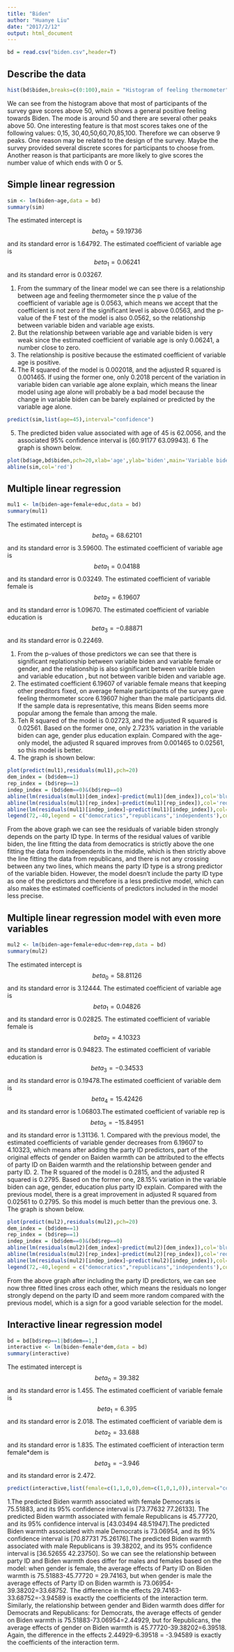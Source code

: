 ```yaml
---
title: "Biden"
author: "Huanye Liu"
date: "2017/2/12"
output: html_document
---
```


```r
bd = read.csv("biden.csv",header=T)
```

## Describe the data
```r
hist(bd$biden,breaks=c(0:100),main = "Histogram of feeling thermometer",xlab = "feeling thermometer",ylab="frequency")
```

We can see from the histogram above that most of participants of the survey gave scores above 50, which shows a general positive feeling towards Biden.
The mode is around 50 and there are several other peaks above 50. One interesting feature is that most scores takes one of the following values: 0,15, 30,40,50,60,70,85,100. Therefore we can observe 9 peaks. One reason may be related to the design of the survey. Maybe the survey provided several discrete scores for participants to choose from. Another reason is that participants are more likely to give scores the number value of which ends with 0 or 5.

## Simple linear regression
```r
sim <- lm(biden~age,data = bd)
summary(sim)
```
The estimated intercept is $$beta_{0} = 59.19736 $$ and its standard error is 1.64792. The estimated coefficient of variable age is $$beta_{1} = 0.06241 $$ and its standard error is 0.03267.


1. From the summary of the linear model we can see there is a relationship between age and feeling thermometer since the p value of the coefficient of variable age is 0.0563, which means we accept that the coefficient is not zero if the significant level is above 0.0563, and the p-value of the F test of the model is also 0.0562, so the relationship between variable biden and variable age exists.
2. But the relationship between variable age and variable biden is very weak since the estimated coefficient of variable age is only 0.06241, a number close to zero. 
3. The relationship is positive because the estimated coefficient of variable age is positive.
4. The R squared of the model is 0.002018, and the adjusted R squared is 0.001465. If using the former one, only 0.2018 percent of the variation in variable biden can variable age alone explain, which means the linear model using age alone will probably be a bad model because the change in variable biden can be barely explained or predicted by the variable age alone.
```r
predict(sim,list(age=45),interval="confidence")
```

5. The predicted biden value associated with age of 45 is 62.0056, and the associated 95% confidence interval is [60.91177 63.09943].
6 The graph is shown below.
```r
plot(bd$age,bd$biden,pch=20,xlab='age',ylab='biden',main='Variable biden v.s. variable age')
abline(sim,col='red')
```

## Multiple linear regression
```r
mul1 <- lm(biden~age+female+educ,data = bd)
summary(mul1)
```
The estimated intercept is $$beta_{0} = 68.62101 $$ and its standard error is 3.59600. The estimated coefficient of variable age is $$beta_{1} = 0.04188 $$ and its standard error is 0.03249. The estimated coefficient of variable female is $$beta_{2} = 6.19607 $$ and its standard error is 1.09670. The estimated coefficient of variable education is $$beta_{3} = -0.88871 $$ and its standard error is 0.22469.

1. From the p-values of those predictors we can see that there is significant replationship between variable biden and variable female or gender,  and the relationship is also significant between varible biden and variable education , but not between varible biden and variable age.
2. The estimated coefficient 6.19607 of variable female means that keeping other preditors fixed, on average female participants of the survey gave feeling thermometer score 6.19607 higher than the male participants did. If the sample data is representative, this means Biden seems more popular among the female than among the male. 
3. Teh R squared of the model is 0.02723, and the adjusted R squared is 0.02561. Based on the former one, only 2.723% variation in the variable biden can age, gender plus education explain. Compared with the age-only model, the adjusted R squared improves from 0.001465 to 0.02561, so this model is better.
4. The graph is shown below:
```r
plot(predict(mul1),residuals(mul1),pch=20)
dem_index = (bd$dem==1)
rep_index = (bd$rep==1)
indep_index = (bd$dem==0)&(bd$rep==0)
abline(lm(residuals(mul1)[dem_index]~predict(mul1)[dem_index]),col='blue')
abline(lm(residuals(mul1)[rep_index]~predict(mul1)[rep_index]),col='red')
abline(lm(residuals(mul1)[indep_index]~predict(mul1)[indep_index]),col='green')
legend(72,-40,legend = c("democratics","republicans",'independents'),col=c('blue','red','green'),lty=1,cex = 0.6,text.font=2)
```

From the above graph we can see the residuals of variable biden strongly depends on the party ID type. In terms of the residual values of varible biden, the line fitting the data from democratics is strictly above the one fitting the data from independents in the middle, which is then strictly above the line fitting the data from republicans, and there is not any crossing between any two lines, which means the party ID type is a strong predictor of the variable biden. However, the model doesn't include the party ID type as one of the predictors and therefore is a less predictive model, which can also makes the estimated coefficients of predictors included in the model less precise.

## Multiple linear regression model with even more variables
```r
mul2 <- lm(biden~age+female+educ+dem+rep,data = bd)
summary(mul2)
```
The estimated intercept is $$beta_{0} = 58.81126 $$ and its standard error is 3.12444. The estimated coefficient of variable age is $$beta_{1} = 0.04826 $$ and its standard error is 0.02825. The estimated coefficient of variable female is $$beta_{2} = 4.10323 $$ and its standard error is 0.94823. The estimated coefficient of variable education is $$beta_{3} = -0.34533 $$ and its standard error is 0.19478.The estimated coefficient of variable dem is $$beta_{4} = 15.42426 $$ and its standard error is 1.06803.The estimated coefficient of variable rep is $$beta_{5} = -15.84951 $$ and its standard error is 1.31136.
1. Compared with the previous model, the estimated coefficients of variable gender decreases from 6.19607 to 4.10323, which means after adding the party ID predictors, part of the original effects of gender on Baiden warmth can be attributed to the effects of party ID on Baiden warmth and the relationship between gender and party ID.
2. The R squared of the model is 0.2815, and the adjusted R squared is 0.2795. Based on the former one, 28.15% variation in the variable biden can age, gender, education plus party ID explain. Compared with the previous model, there is a great improvement in adjusted R squared from 0.02561 to 0.2795. So this model is much better than the previous one.
3. The graph is shown below. 
```r
plot(predict(mul2),residuals(mul2),pch=20)
dem_index = (bd$dem==1)
rep_index = (bd$rep==1)
indep_index = (bd$dem==0)&(bd$rep==0)
abline(lm(residuals(mul2)[dem_index]~predict(mul2)[dem_index]),col='blue')
abline(lm(residuals(mul2)[rep_index]~predict(mul2)[rep_index]),col='red')
abline(lm(residuals(mul2)[indep_index]~predict(mul2)[indep_index]),col='green')
legend(72,-40,legend = c("democratics","republicans",'independents'),col=c('blue','red','green'),lty=1,cex = 0.6,text.font=2)
```
From the above graph after including the party ID predictors, we can see now three fitted lines cross each other, which means the residuals no longer strongly depend on the party ID and seem more random compared with the previous model, which is a sign for a good variable selection for the model. 

## Interactive linear regression model

```r
bd = bd[bd$rep==1|bd$dem==1,]
interactive <- lm(biden~female*dem,data = bd)
summary(interactive)
```
The estimated intercept is $$beta_{0} = 39.382 $$ and its standard error is 1.455. The estimated coefficient of variable female is $$beta_{1} = 6.395 $$ and its standard error is 2.018. The estimated coefficient of variable dem is $$beta_{2} = 33.688 $$ and its standard error is 1.835. The estimated coefficient of interaction term female*dem is $$beta_{3} = -3.946 $$ and its standard error is 2.472.
```r
predict(interactive,list(female=c(1,1,0,0),dem=c(1,0,1,0)),interval="confidence")
```
1.The predicted Biden warmth associated with female Democrats is 75.51883, and its 95% confidence interval is [73.77632 77.26133]. The predicted Biden warmth associated with female Republicans is 45.77720, and its 95% confidence interval is [43.03494 48.51947].The predicted Biden warmth associated with male Democrats is 73.06954, and its 95% confidence interval is [70.87731 75.26176].The predicted Biden warmth associated with male Republicans is 39.38202, and its 95% confidence interval is [36.52655 42.23750]. So we can see the relationship between party ID and Biden warmth does differ for males and females based on the model: when gender is female, the average effects of Party ID on Biden warmth is 75.51883-45.77720 = 29.74163, but when gender is male the average effects of Party ID on Biden warmth is 73.06954-39.38202=33.68752. The difference in the effects 29.74163-33.68752=-3.94589 is exactly the coefficients of the interaction term. Similarly, the relationship between gender and Biden warmth does differ for Democrats and Republicans: for Democrats, the average effects of gender on Biden warmth is 75.51883-73.06954=2.44929, but for Republicans, the average effects of gender on Biden warmth is 45.77720-39.38202=6.39518. Again, the difference in the effects 2.44929-6.39518 = -3.94589 is exactly the coefficients of the interaction term.